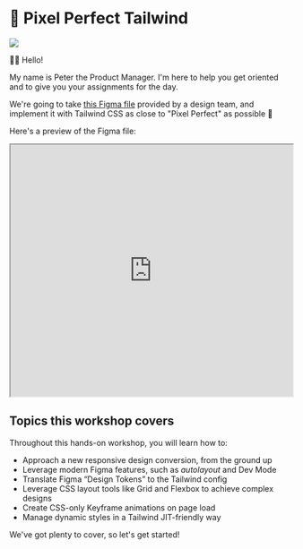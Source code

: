 # 📐 Pixel Perfect Tailwind

![](/figma-to-code-design.png)

👨‍💼 Hello!

My name is Peter the Product Manager. I'm here to help you get oriented and to give you your assignments for the day.

We're going to take [this Figma file](https://www.figma.com/file/P7JAJ2NX6SOw72iTa8eyjl/Pixel-Perfect-Tailwind?type=design&node-id=0%3A1&mode=design&t=WVR4uy4alsTwrVTc-1) provided by a design team, and implement it with Tailwind CSS as close to "Pixel Perfect" as possible 💪

Here's a preview of the Figma file:

<iframe
	width="100%"
	height="450"
	src="https://www.figma.com/embed?embed_host=share&url=https%3A%2F%2Fwww.figma.com%2Ffile%2FP7JAJ2NX6SOw72iTa8eyjl%2FPixel-Perfect-Tailwind%3Ftype%3Ddesign%26node-id%3D285%253A1631%26mode%3Ddesign%26t%3Dwl4Qgmh9MfWqILv9-1"
	allowfullscreen
></iframe>

## Topics this workshop covers

Throughout this hands-on workshop, you will learn how to:

- Approach a new responsive design conversion, from the ground up
- Leverage modern Figma features, such as _autolayout_ and Dev Mode
- Translate Figma “Design Tokens” to the Tailwind config
- Leverage CSS layout tools like Grid and Flexbox to achieve complex designs
- Create CSS-only Keyframe animations on page load
- Manage dynamic styles in a Tailwind JIT-friendly way

We've got plenty to cover, so let's get started!
